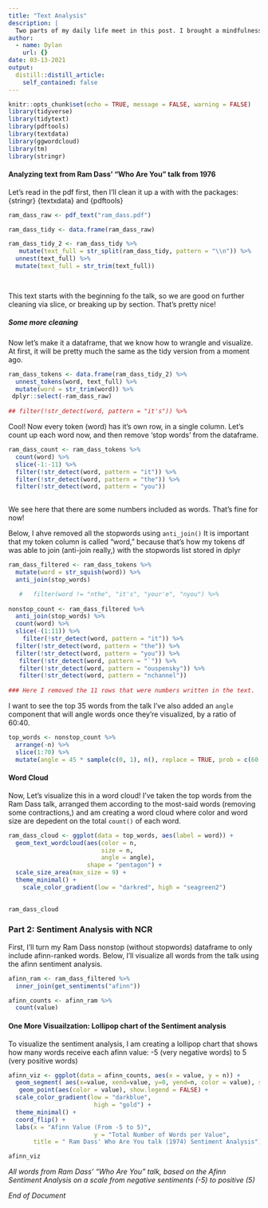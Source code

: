 ```yaml
---
title: "Text Analysis"
description: |
  Two parts of my daily life meet in this post. I brought a mindfulness lesson from Ram Dass into data analysis.
author:
  - name: Dylan
    url: {}
date: 03-13-2021
output:
  distill::distill_article:
    self_contained: false
---
```


```r
knitr::opts_chunk$set(echo = TRUE, message = FALSE, warning = FALSE)
library(tidyverse)
library(tidytext)
library(pdftools)
library(textdata)
library(ggwordcloud)
library(tm)
library(stringr)

```

#### Analyzing text from Ram Dass' "Who Are You" talk from 1976


Let's read in the pdf first, then I'll clean it up a with with the packages: {stringr} {textxdata} and {pdftools}

```r
ram_dass_raw <- pdf_text("ram_dass.pdf")

ram_dass_tidy <- data.frame(ram_dass_raw) 

ram_dass_tidy_2 <- ram_dass_tidy %>% 
   mutate(text_full = str_split(ram_dass_tidy, pattern = "\\n")) %>% 
  unnest(text_full) %>%
  mutate(text_full = str_trim(text_full))

  
```

This text starts with the beginning fo the talk, so we are good on further cleaning via slice, or breaking up by section. That's pretty nice!

##### Some more cleaning
Now let's make it a dataframe, that we know how to wrangle and visualize. At first, it will be pretty much the same as the tidy version from a moment ago. 
```r

ram_dass_tokens <- data.frame(ram_dass_tidy_2) %>% 
  unnest_tokens(word, text_full) %>% 
  mutate(word = str_trim(word)) %>% 
 dplyr::select(-ram_dass_raw)
  
## filter(!str_detect(word, pattern = "it's")) %>% 
```

Cool! Now every token (word) has it's own row, in a single column. 
Let's count up each word now, and then remove 'stop words' from the dataframe. 

```r
ram_dass_count <- ram_dass_tokens %>% 
  count(word) %>% 
  slice(-1:-11) %>% 
  filter(!str_detect(word, pattern = "it")) %>% 
  filter(!str_detect(word, pattern = "the")) %>% 
  filter(!str_detect(word, pattern = "you"))
  
```
We see here that there are some numbers included as words. That's fine for now! 

Below, I ahve removed all the stopwords using `anti_join()` It is important that my token column is called "word," because that's how my tokens df was able to join (anti-join really,) with the stopwords list stored in dplyr
```r
ram_dass_filtered <- ram_dass_tokens %>% 
  mutate(word = str_squish(word)) %>% 
  anti_join(stop_words)

   #   filter(word != "nthe", "it's", "your'e", "nyou") %>% 
  
nonstop_count <- ram_dass_filtered %>% 
  anti_join(stop_words) %>% 
  count(word) %>% 
  slice(-(1:11)) %>% 
    filter(!str_detect(word, pattern = "it")) %>% 
  filter(!str_detect(word, pattern = "the")) %>% 
  filter(!str_detect(word, pattern = "you")) %>% 
   filter(!str_detect(word, pattern = "`")) %>%
   filter(!str_detect(word, pattern = "ouspensky")) %>% 
   filter(!str_detect(word, pattern = "nchannel")) 
  
### Here I removed the 11 rows that were numbers written in the text. 
```


I want to see the top 35 words from the talk
I've also added an `angle` component that will angle words once they're visualized, by a ratio of 60:40. 
```r
top_words <- nonstop_count %>% 
  arrange(-n) %>% 
  slice(1:70) %>% 
  mutate(angle = 45 * sample(c(0, 1), n(), replace = TRUE, prob = c(60, 40)))
```

#### Word Cloud
Now, Let's visualize this in a word cloud!
I've taken the top words from the Ram Dass talk, arranged them according to the most-said words (removing some contractions,) and am creating a word cloud where color and word size are depedent on the total `count()` of each word. 
```r
ram_dass_cloud <- ggplot(data = top_words, aes(label = word)) +
  geom_text_wordcloud(aes(color = n,
                          size = n,
                          angle = angle),
                      shape = "pentagon") +
  scale_size_area(max_size = 9) +
  theme_minimal() +
    scale_color_gradient(low = "darkred", high = "seagreen2")
  

ram_dass_cloud
```

### Part 2: Sentiment Analysis with NCR

First, I'll turn my Ram Dass nonstop (without stopwords) dataframe to only include afinn-ranked words.
Below, I'll visualize all words from the talk using the afinn sentiment analysis.

```r
afinn_ram <- ram_dass_filtered %>% 
  inner_join(get_sentiments("afinn"))

afinn_counts <- afinn_ram %>% 
  count(value)
``` 


#### One More Visuailzation: Lollipop chart of the Sentiment analysis
To visualize the sentiment analysis, I am creating a lollipop chart that shows how many words receive each afinn value:
-5 (very negative words) to 5 (very positive words)
```r
afinn_viz <- ggplot(data = afinn_counts, aes(x = value, y = n)) +
  geom_segment( aes(x=value, xend=value, y=0, yend=n, color = value), show.legend = FALSE) +
   geom_point(aes(color = value), show.legend = FALSE) + 
  scale_color_gradient(low = "darkblue",
                        high = "gold") + 
  theme_minimal() +
  coord_flip() +
  labs(x = "Afinn Value (From -5 to 5)",
                        y = "Total Number of Words per Value",
       title = " Ram Dass' Who Are You talk (1974) Sentiment Analysis")

afinn_viz
```

 *All words from Ram Dass' "Who Are You" talk, based on the Afinn Sentiment Analysis on a scale from negative sentiments (-5) to positive (5)*

*End of Document*

